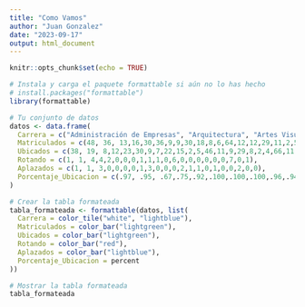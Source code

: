 ```yaml
---
title: "Como Vamos"
author: "Juan Gonzalez"
date: "2023-09-17"
output: html_document
---
```


```r
knitr::opts_chunk$set(echo = TRUE)
```

```r
# Instala y carga el paquete formattable si aún no lo has hecho
# install.packages("formattable")
library(formattable)

# Tu conjunto de datos
datos <- data.frame(
  Carrera = c("Administración de Empresas", "Arquitectura", "Artes Visuales","biologia","Ciencia Política","Comunicación","Contaduría Pública","Derecho","Diseño de Comunicación Visual","Economía","Filosofía","Finanzas","Ingeniería Civil","Ingeniería de Sistemas y Computación","Ingeniería Electronica","Ingeniería Indutstrial","Ingeniería Mecánica","Matemáticas Aplicadas","Mercadeo","Negocios Internacionales","Nutrición y Dietética","Psicología"),
  Matriculados = c(48, 36, 13,16,30,36,9,9,30,18,8,6,64,12,12,29,11,2,5,79,11,69),
  Ubicados = c(38, 19, 8,12,23,30,9,7,22,15,2,5,46,11,9,29,8,2,4,66,11,68),
  Rotando = c(1, 1, 4,4,2,0,0,0,1,1,1,0,6,0,0,0,0,0,0,7,0,1),
  Aplazados = c(1, 1, 3,0,0,0,0,1,3,0,0,0,2,1,1,0,1,0,0,2,0,0),
  Porcentaje_Ubicacion = c(.97, .95, .67,.75,.92,.100,.100,.100,.96,.94,.67,.100,.88,.100,.100,.100,.100,.100,.100,.90,.100,.99)
)

# Crear la tabla formateada
tabla_formateada <- formattable(datos, list(
  Carrera = color_tile("white", "lightblue"),
  Matriculados = color_bar("lightgreen"),
  Ubicados = color_bar("lightgreen"),
  Rotando = color_bar("red"),
  Aplazados = color_bar("lightblue"),
  Porcentaje_Ubicacion = percent
))

# Mostrar la tabla formateada
tabla_formateada
```




